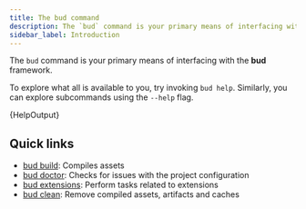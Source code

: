 ```yaml
---
title: The bud command
description: The `bud` command is your primary means of interfacing with the bud framework.
sidebar_label: Introduction
---
```



The `bud` command is your primary means of interfacing with the **bud** framework.

To explore what all is available to you, try invoking `bud help`. Similarly, you can explore subcommands using the `--help` flag.

<CodeBlock title="$ bud help">{HelpOutput}</CodeBlock>

## Quick links

- [bud build](/guides/bud-cli/bud-build): Compiles assets
- [bud doctor](/guides/bud-cli/bud-doctor): Checks for issues with the project configuration
- [bud extensions](/guides/bud-cli/bud-extensions): Perform tasks related to extensions 
- [bud clean](/guides/bud-cli/bud-clean): Remove compiled assets, artifacts and caches
